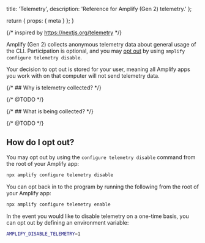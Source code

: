 
  title: 'Telemetry',
  description: 'Reference for Amplify (Gen 2) telemetry.'
};

  return {
    props: {
      meta
    }
  };
}

{/* inspired by https://nextjs.org/telemetry */}

Amplify (Gen 2) collects anonymous telemetry data about general usage of the CLI. Participation is optional, and you may [opt out](#how-do-i-opt-out) by using `amplify configure telemetry disable`.

Your decision to opt out is stored for your user, meaning all Amplify apps you work with on that computer will not send telemetry data.

{/* ## Why is telemetry collected? */}

{/* @TODO */}

{/* ## What is being collected? */}

{/* @TODO */}

## How do I opt out?

You may opt out by using the `configure telemetry disable` command from the root of your Amplify app:

```bash
npx amplify configure telemetry disable
```

You can opt back in to the program by running the following from the root of your Amplify app:

```bash
npx amplify configure telemetry enable
```

In the event you would like to disable telemetry on a one-time basis, you can opt out by defining an environment variable:

```bash
AMPLIFY_DISABLE_TELEMETRY=1
```
